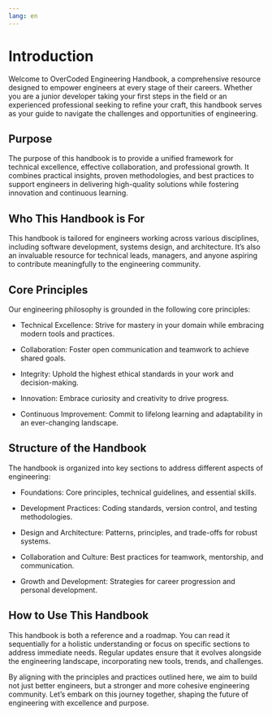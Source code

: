 ```yaml
---
lang: en
---
```

# Introduction

Welcome to OverCoded Engineering Handbook, a comprehensive resource designed to empower engineers at every stage of their careers. Whether you are a junior developer taking your first steps in the field or an experienced professional seeking to refine your craft, this handbook serves as your guide to navigate the challenges and opportunities of engineering.

## Purpose

The purpose of this handbook is to provide a unified framework for technical excellence, effective collaboration, and professional growth. It combines practical insights, proven methodologies, and best practices to support engineers in delivering high-quality solutions while fostering innovation and continuous learning.

## Who This Handbook is For

This handbook is tailored for engineers working across various disciplines, including software development, systems design, and architecture. It’s also an invaluable resource for technical leads, managers, and anyone aspiring to contribute meaningfully to the engineering community.

## Core Principles

Our engineering philosophy is grounded in the following core principles:

- Technical Excellence: Strive for mastery in your domain while embracing modern tools and practices.

- Collaboration: Foster open communication and teamwork to achieve shared goals.

- Integrity: Uphold the highest ethical standards in your work and decision-making.

- Innovation: Embrace curiosity and creativity to drive progress.

- Continuous Improvement: Commit to lifelong learning and adaptability in an ever-changing landscape.

## Structure of the Handbook

The handbook is organized into key sections to address different aspects of engineering:

- Foundations: Core principles, technical guidelines, and essential skills.

- Development Practices: Coding standards, version control, and testing methodologies.

- Design and Architecture: Patterns, principles, and trade-offs for robust systems.

- Collaboration and Culture: Best practices for teamwork, mentorship, and communication.

- Growth and Development: Strategies for career progression and personal development.

## How to Use This Handbook

This handbook is both a reference and a roadmap. You can read it sequentially for a holistic understanding or focus on specific sections to address immediate needs. Regular updates ensure that it evolves alongside the engineering landscape, incorporating new tools, trends, and challenges.

By aligning with the principles and practices outlined here, we aim to build not just better engineers, but a stronger and more cohesive engineering community. Let’s embark on this journey together, shaping the future of engineering with excellence and purpose.

